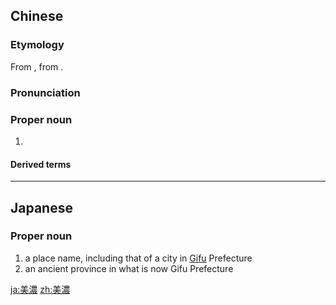 {{also|美浓}}
==Chinese==
{{zh-forms|s=美浓}}

===Etymology===
From {{etyl|ja|zh}} {{ja-r|美濃|^みの}}, from {{etyl|hak|zh}} {{zh-l|彌濃|Mì-nùng}}.

===Pronunciation===
{{zh-pron
|m=Měinóng
|c=mei5 nung4
|h=pfs=Mî-nùng/Mì-nùng
|mn=Bí-lông/Bi-long
|cat=pn
}}

===Proper noun===
{{zh-proper noun}}

# {{w|Meinong District}} {{gloss|Hakka district in [[Kaohsiung]], [[Taiwan]]}}
#: {{zh-x|𠊎\我 喊做\叫做 @羅文裕，美濃 个\的 客家人|I'm called Wing, a Hakka from '''Meinong'''|tr=Ngài hêm-cho Lò Vùn-yi, Mì-nùng ê Hak-kâ-ngìn|H|ref={{w2|zh|羅文裕 (歌手)|羅文裕}} (Wing), {{lang|zh|關於我和你}}}}

====Derived terms====
{{zh-der|美濃紙}}

----

==Japanese==
{{ja-kanjitab|美|濃}}

===Proper noun===
{{ja-pos|proper|みの}}

# a place name, including that of a city in [[Gifu]] Prefecture
# an ancient province in what is now Gifu Prefecture

[[ja:美濃]]
[[zh:美濃]]